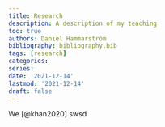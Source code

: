```yaml
---
title: Research
description: A description of my teaching
toc: true
authors: Daniel Hammarström
bibliography: bibliography.bib
tags: [research]
categories:
series:
date: '2021-12-14'
lastmod: '2021-12-14'
draft: false
---
```


We [@khan2020] swsd



